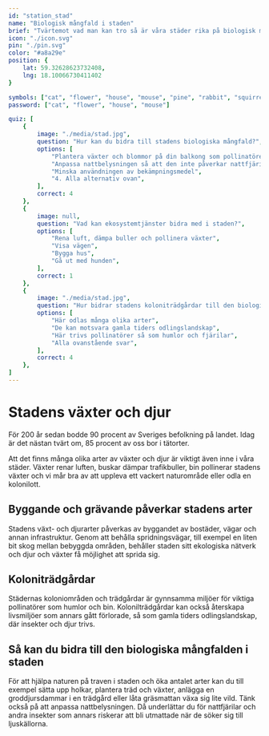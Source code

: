 ```yaml
---
id: "station_stad"
name: "Biologisk mångfald i staden"
brief: "Tvärtemot vad man kan tro så är våra städer rika på biologisk mångfald."
icon: "./icon.svg"
pin: "./pin.svg"
color: "#a8a29e"
position: {
    lat: 59.32628623732408,
    lng: 18.10066730411402
}

symbols: ["cat", "flower", "house", "mouse", "pine", "rabbit", "squirrel", "town", "woods"]
password: ["cat", "flower", "house", "mouse"]

quiz: [
    {
        image: "./media/stad.jpg",
        question: "Hur kan du bidra till stadens biologiska mångfald?",
        options: [
            "Plantera växter och blommor på din balkong som pollinatörer tycker om",
            "Anpassa nattbelysningen så att den inte påverkar nattfjärilar",
            "Minska användningen av bekämpningsmedel",
            "4.	Alla alternativ ovan",
        ],
        correct: 4
    },
    {
        image: null,
        question: "Vad kan ekosystemtjänster bidra med i staden?",
        options: [
            "Rena luft, dämpa buller och pollinera växter",
            "Visa vägen",
            "Bygga hus",
            "Gå ut med hunden",
        ],
        correct: 1
    },
    {
        image: "./media/stad.jpg",
        question: "Hur bidrar stadens koloniträdgårdar till den biologiska mångfalden?",
        options: [
            "Här odlas många olika arter",
            "De kan motsvara gamla tiders odlingslandskap",
            "Här trivs pollinatörer så som humlor och fjärilar",
            "Alla ovanstående svar",
        ],
        correct: 4
    },    
]
---
```


# Stadens växter och djur

För 200 år sedan bodde 90 procent av Sveriges befolkning på landet. Idag är det nästan tvärt om, 85 procent av oss bor i tätorter. 

Att det finns många olika arter av växter och djur är viktigt även inne i våra städer. Växter renar luften, buskar dämpar trafikbuller, bin pollinerar stadens växter och vi mår bra av att uppleva ett vackert naturområde eller odla en kolonilott. 

## Byggande och grävande påverkar stadens arter 

Stadens växt- och djurarter påverkas av byggandet av bostäder, vägar och annan infrastruktur. Genom att behålla spridningsvägar, till exempel en liten bit skog mellan bebyggda områden, behåller staden sitt ekologiska nätverk och djur och växter få möjlighet att sprida sig.

## Koloniträdgårdar

Städernas koloniområden och trädgårdar är gynnsamma miljöer för viktiga pollinatörer som humlor och bin. Kolonilträdgårdar kan också återskapa livsmiljöer som annars gått förlorade, så som gamla tiders odlingslandskap, där insekter och djur trivs.

## Så kan du bidra till den biologiska mångfalden i staden

För att hjälpa naturen på traven i staden och öka antalet arter kan du till exempel sätta upp holkar, plantera träd och växter, anlägga en groddjursdammar i en trädgård eller låta gräsmattan växa sig lite vild. Tänk också på att anpassa nattbelysningen. Då underlättar du för nattfjärilar och andra insekter som annars riskerar att bli utmattade när de söker sig till ljuskällorna.

